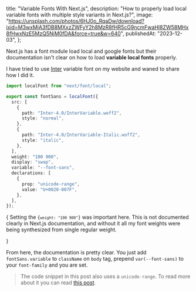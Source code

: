   title: "Variable Fonts With Next.js",
  description:
    "How to properly load local variable fonts with multiple style variants in Next.js?",
  image:
    "https://unsplash.com/photos/6HJ0o_RqaDw/download?ixid=M3wxMjA3fDB8MXxzZWFyY2h8MzR8fHR5cG9ncmFwaHl8ZW58MHx8fHwxNzE5MzQ5NjM0fDA&force=true&w=640",
  publishedAt: "2023-12-03",
};

Next.js has a font module load local and google fonts but their documentation isn't clear on how to load **variable local fonts** properly.

I have tried to use [Inter](https://rsms.me/inter) variable font on my website and waned to share how I did it.

```ts showLineNumbers {14} title="font.ts"
import localFont from "next/font/local";

export const fontSans = localFont({
  src: [
    {
      path: "Inter-4.0/InterVariable.woff2",
      style: "normal",
    },
    {
      path: "Inter-4.0/InterVariable-Italic.woff2",
      style: "italic",
    },
  ],
  weight: "100 900",
  display: "swap",
  variable: "--font-sans",
  declarations: [
    {
      prop: "unicode-range",
      value: "U+0020-007F",
    },
  ],
});
```

{<Callout>
Setting the <code>{`weight: "100 900"`}</code> was important here. This is
not documented clearly in Next.js documentation, and without it all my
font weights were being synthesized from single regular weight.

</Callout>}

From here, the documentation is pretty clear. You just add `fontSans.variable` to `className` on `body` tag, prepend `var(--font-sans)` to your `font-family` and you are set.

> The code snippet in this post also uses a `unicode-range`. To read more about it you can read [this post](/blog/subsetting-fonts).
